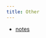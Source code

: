 ```yaml
---
title: Other
---
```


* [notes](https://igor-dimi.github.io/life-skills-and-other-hobbies-notes/)


